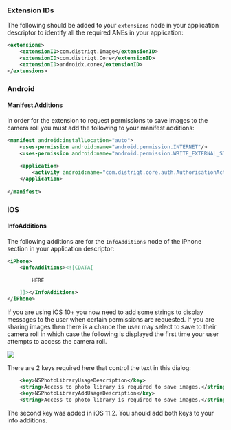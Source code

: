 
### Extension IDs

The following should be added to your `extensions` node in your application descriptor to identify all the required ANEs in your application:

```xml
<extensions>
    <extensionID>com.distriqt.Image</extensionID>
    <extensionID>com.distriqt.Core</extensionID>
    <extensionID>androidx.core</extensionID>
</extensions>
```



### Android

#### Manifest Additions

In order for the extension to request permissions to save images to the camera roll you must 
add the following to your manifest additions:

```xml
<manifest android:installLocation="auto">
	<uses-permission android:name="android.permission.INTERNET"/>
	<uses-permission android:name="android.permission.WRITE_EXTERNAL_STORAGE" />
	
	<application>
		<activity android:name="com.distriqt.core.auth.AuthorisationActivity" android:theme="@android:style/Theme.Translucent.NoTitleBar" android:exported="false" />
	</application>
	
</manifest>
```


### iOS

#### InfoAdditions

The following additions are for the `InfoAdditions` node of the iPhone section in your application descriptor:

```xml
<iPhone>
	<InfoAdditions><![CDATA[

		HERE

	]]></InfoAdditions>
</iPhone>
```


If you are using iOS 10+ you now need to add some strings to display messages to the user 
when certain permissions are requested. If you are sharing images then there is a chance 
the user may select to save to their camera roll in which case the following is displayed 
the first time your user attempts to access the camera roll.

![](../images/ios-permission-dialog.png)

There are 2 keys required here that control the text in this dialog:

```xml
	<key>NSPhotoLibraryUsageDescription</key>
	<string>Access to photo library is required to save images.</string>
	<key>NSPhotoLibraryAddUsageDescription</key>
	<string>Access to photo library is required to save images.</string>
```

The second key was added in iOS 11.2. You should add both keys to your info additions.

